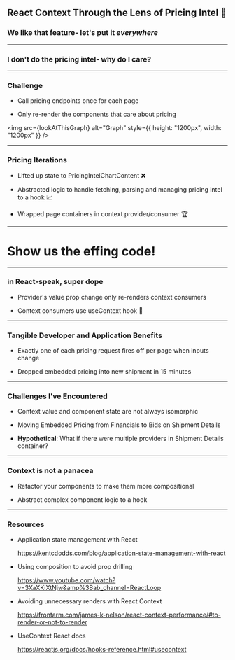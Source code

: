 

## React Context Through the Lens of Pricing Intel :mag_right:

<Steps>

### We like that feature- let's put it _everywhere_

</Steps>

---

### I don't do the pricing intel- why do I care?

---


### Challenge

<Steps>

- Call pricing endpoints once for each page

- Only re-render the components that care about pricing

</Steps>

<img
  src={lookAtThisGraph}
  alt="Graph"
  style={{ height: "1200px", width: "1200px" }}
/>

---

### Pricing Iterations

<Steps>

- Lifted up state to PricingIntelChartContent :x:

- Abstracted logic to handle fetching, parsing and managing pricing intel to a hook :chart_with_upwards_trend:

- Wrapped page containers in context provider/consumer :trophy:

</Steps>

---

# Show us the effing code!

---

### in React-speak, super dope

<Steps>

- Provider's value prop change only re-renders context consumers

- Context consumers use useContext hook :muscle:

</Steps>

---

### Tangible Developer and Application Benefits

<Steps>

- Exactly one of each pricing request fires off per page when inputs change

- Dropped embedded pricing into new shipment in 15 minutes

</Steps>

---

### Challenges I've Encountered

<Steps>

- Context value and component state are not always isomorphic

- Moving Embedded Pricing from Financials to Bids on Shipment Details

- **Hypothetical**: What if there were multiple providers in Shipment Details container?

</Steps>

---

### Context is not a panacea

<Steps>

- Refactor your components to make them more compositional

- Abstract complex component logic to a hook

</Steps>

---

### Resources

- Application state management with React

  https://kentcdodds.com/blog/application-state-management-with-react

- Using composition to avoid prop drilling

  https://www.youtube.com/watch?v=3XaXKiXtNjw&amp%3Bab_channel=ReactLoop

- Avoiding unnecessary renders with React Context

  https://frontarm.com/james-k-nelson/react-context-performance/#to-render-or-not-to-render

- UseContext React docs

  https://reactjs.org/docs/hooks-reference.html#usecontext

